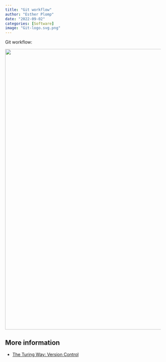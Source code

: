 ```yaml
---
title: "Git workflow"
author: "Esther Plomp"
date: "2022-09-02"
categories: [Software]
image: "Git-logo.svg.png"
---
```


Git workflow:

![](git-workflow){fig-alt="Local environment consisting of working directory, staging, stash, and local repository. Specific actions, including pull, add, commit can be done between specific git compartments. There's also a remote environment" width="909"}

## More information

-   [The Turing Way: Version Control](https://the-turing-way.netlify.app/reproducible-research/vcs.html)
